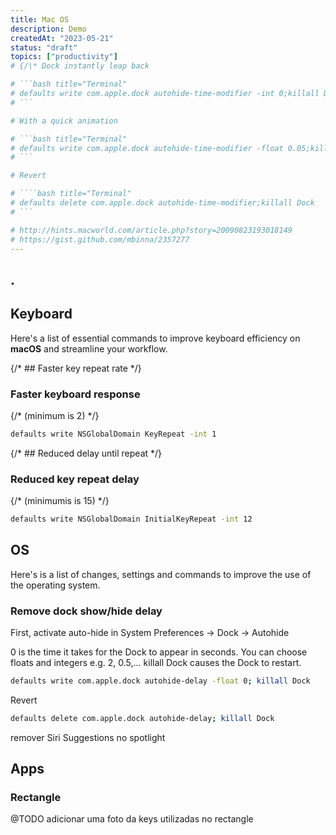 ```yaml
---
title: Mac OS
description: Demo
createdAt: "2023-05-21"
status: "draft"
topics: ["productivity"]
# {/\* Dock instantly leap back

# ```bash title="Terminal"
# defaults write com.apple.dock autohide-time-modifier -int 0;killall Dock
# ```

# With a quick animation

# ```bash title="Terminal"
# defaults write com.apple.dock autohide-time-modifier -float 0.05;killall Dock
# ```

# Revert

# ````bash title="Terminal"
# defaults delete com.apple.dock autohide-time-modifier;killall Dock
# ```

# http://hints.macworld.com/article.php?story=20090823193018149
# https://gist.github.com/mbinna/2357277
---
```


## .

## Keyboard

Here's a list of essential commands to improve keyboard efficiency on **macOS** and streamline your workflow.

{/* ## Faster key repeat rate */}

### Faster keyboard response

{/* (minimum is 2) */}

```bash title="Terminal"
defaults write NSGlobalDomain KeyRepeat -int 1
```

{/* ## Reduced delay until repeat */}

### Reduced key repeat delay

{/* (minimumis is 15) */}

```bash title="Terminal"
defaults write NSGlobalDomain InitialKeyRepeat -int 12
```

## OS

Here's is a list of changes, settings and commands to improve the use of the operating system.

### Remove dock show/hide delay

First, activate auto-hide in System Preferences → Dock → Autohide

0 is the time it takes for the Dock to appear in seconds. You can choose floats and integers e.g. 2, 0.5,...
killall Dock causes the Dock to restart.

```bash title="Terminal"
defaults write com.apple.dock autohide-delay -float 0; killall Dock
```

Revert

```bash title="Terminal"
defaults delete com.apple.dock autohide-delay; killall Dock
```

remover Siri Suggestions no spotlight

## Apps

### Rectangle

@TODO adicionar uma foto da keys utilizadas no rectangle
